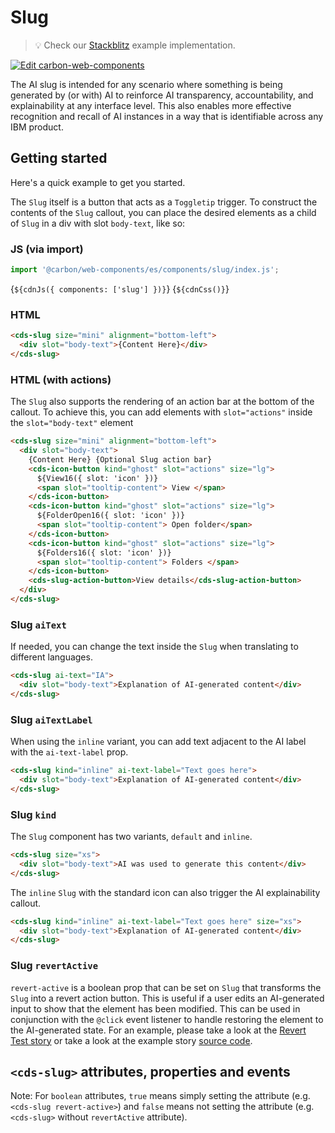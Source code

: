 
<Meta of={SlugStories} />

# Slug

> 💡 Check our
> [Stackblitz](https://stackblitz.com/github/carbon-design-system/carbon/tree/main/packages/web-components/examples/components/slug)
> example implementation.

[![Edit carbon-web-components](https://developer.stackblitz.com/img/open_in_stackblitz.svg)](https://stackblitz.com/github/carbon-design-system/carbon/tree/main/packages/web-components/examples/components/slug)

The AI slug is intended for any scenario where something is being generated by
(or with) AI to reinforce AI transparency, accountability, and explainability at
any interface level. This also enables more effective recognition and recall of
AI instances in a way that is identifiable across any IBM product.

## Getting started

Here's a quick example to get you started.

The `Slug` itself is a button that acts as a `Toggletip` trigger. To construct
the contents of the `Slug` callout, you can place the desired elements as a
child of `Slug` in a div with slot `body-text`, like so:

### JS (via import)

```javascript
import '@carbon/web-components/es/components/slug/index.js';
```

<Markdown>{`${cdnJs({ components: ['slug'] })}`}</Markdown>
<Markdown>{`${cdnCss()}`}</Markdown>

### HTML

```html
<cds-slug size="mini" alignment="bottom-left">
  <div slot="body-text">{Content Here}</div>
</cds-slug>
```

### HTML (with actions)

The `Slug` also supports the rendering of an action bar at the bottom of the
callout. To achieve this, you can add elements with `slot="actions"` inside the
`slot="body-text"` element

```html
<cds-slug size="mini" alignment="bottom-left">
  <div slot="body-text">
    {Content Here} {Optional Slug action bar}
    <cds-icon-button kind="ghost" slot="actions" size="lg">
      ${View16({ slot: 'icon' })}
      <span slot="tooltip-content"> View </span>
    </cds-icon-button>
    <cds-icon-button kind="ghost" slot="actions" size="lg">
      ${FolderOpen16({ slot: 'icon' })}
      <span slot="tooltip-content"> Open folder</span>
    </cds-icon-button>
    <cds-icon-button kind="ghost" slot="actions" size="lg">
      ${Folders16({ slot: 'icon' })}
      <span slot="tooltip-content"> Folders </span>
    </cds-icon-button>
    <cds-slug-action-button>View details</cds-slug-action-button>
  </div>
</cds-slug>
```

### Slug `aiText`

If needed, you can change the text inside the `Slug` when translating to
different languages.

```html
<cds-slug ai-text="IA">
  <div slot="body-text">Explanation of AI-generated content</div>
</cds-slug>
```

### Slug `aiTextLabel`

When using the `inline` variant, you can add text adjacent to the AI label with
the `ai-text-label` prop.

```html
<cds-slug kind="inline" ai-text-label="Text goes here">
  <div slot="body-text">Explanation of AI-generated content</div>
</cds-slug>
```

### Slug `kind`

The `Slug` component has two variants, `default` and `inline`.

```html
<cds-slug size="xs">
  <div slot="body-text">AI was used to generate this content</div>
</cds-slug>
```

The `inline` `Slug` with the standard icon can also trigger the AI
explainability callout.

```html
<cds-slug kind="inline" ai-text-label="Text goes here" size="xs">
  <div slot="body-text">Explanation of AI-generated content</div>
</cds-slug>
```

### Slug `revertActive`

`revert-active` is a boolean prop that can be set on `Slug` that transforms the
`Slug` into a revert action button. This is useful if a user edits an
AI-generated input to show that the element has been modified. This can be used
in conjunction with the `@click` event listener to handle restoring the element
to the AI-generated state. For an example, please take a look at the
[Revert Test story](https://web-components.carbondesignsystem.com/?path=/story/experimental-slug-form--revert-test)
or take a look at the example story
[source code](https://github.com/carbon-design-system/carbon-for-ibm-dotcom/blob/main/packages/carbon-web-components/src/components/slug/slug-form-story.ts#L315-L365).

## `<cds-slug>` attributes, properties and events

Note: For `boolean` attributes, `true` means simply setting the attribute (e.g.
`<cds-slug revert-active>`) and `false` means not setting the attribute (e.g.
`<cds-slug>` without `revertActive` attribute).

<ArgTypes of="cds-slug" />
